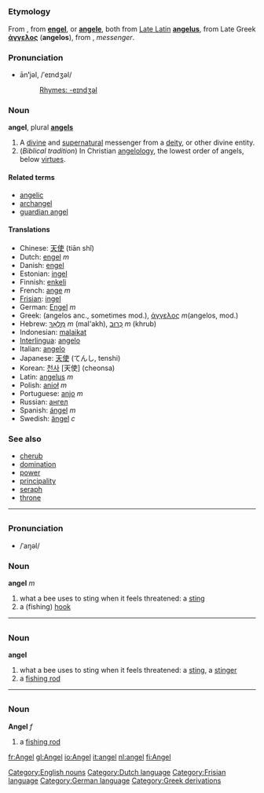 =={{en}}==
[[Category:English nouns]]

=== Etymology ===
From {{enm}}, from {{ang}} '''[[engel]]''', or {{fro}} '''[[angele]]''', both from [[w:Vulgar Latin|Late Latin]] '''[[angelus]]''', from Late Greek '''[[άγγελος]]''' ('''angelos'''), from {{grc}}, ''messenger''.

===Pronunciation===
*ān'''ʹ'''jəl, /ˈeɪndʒəl/
*:[[Rhymes:English:-eɪndʒəl|Rhymes: -eɪndʒəl]]

=== Noun ===
'''angel''', plural '''[[angels]]'''

#A [[divine]] and [[supernatural]] messenger from a [[deity]], or other divine entity.
#(''Biblical tradition'')  In Christian [[angelology]], the lowest order of angels, below [[virtue]]s.

==== Related terms ====
*[[angelic]]
*[[archangel]]
*[[guardian angel]]

==== Translations ====
*Chinese: [[天使]] (tiān shǐ)
*Dutch: [[engel]] ''m''
*Danish: [[engel]]
*Estonian: [[ingel]]
*Finnish: [[enkeli]]
*French: [[ange]] ''m''
*[[Frisian]]: [[ingel]]
*German: [[Engel]] ''m''
*Greek: (angelos anc., sometimes mod.), [[άγγελος]] ''m''(angelos, mod.)
*Hebrew: [[מלאך|מַלְאָךְ]] ''m'' (mal'akh), [[כרוב|כְּרוּב]] ''m'' (khrub)
*Indonesian: [[malaikat]]
*[[Interlingua]]: [[angelo]]
*Italian: [[angelo]]
*Japanese: [[天使]] (てんし, tenshi)
*Korean: [[천사]] [天使] (cheonsa)
*Latin: [[angelus]] ''m''
*Polish: [[anioł]] ''m''
*Portuguese: [[anjo]] ''m''
*Russian: [[ангел]]
*Spanish: [[ángel]] ''m''
*Swedish: [[ängel]] ''c''

===See also===
*[[cherub]]
*[[domination]]
*[[power]]
*[[principality]]
*[[seraph]]
*[[throne]]

----
=={{nl}}==
[[Category:Dutch language]]
===Pronunciation===
*/ˈaŋəl/

=== Noun ===
'''angel''' ''m''

# what a bee uses to sting when it feels threatened: a [[sting]]
# a (fishing) [[hook]]

----
=={{fy}}==
[[Category:Frisian language]]
=== Noun ===

'''angel'''

# what a bee uses to sting when it feels threatened: a [[sting]], a [[stinger]]
# a [[fishing rod]]

----
=={{de}}==
[[Category:German language]]
=== Noun ===
'''Angel''' ''f''

# a [[fishing rod]]

[[Category:Greek derivations]]

[[fr:Angel]]
[[gl:Angel]]
[[io:Angel]]
[[it:angel]]
[[nl:angel]]
[[fi:Angel]]